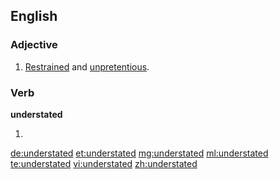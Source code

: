 ==English==

===Adjective===
{{en-adj}}

# [[restrained|Restrained]] and [[unpretentious]].

===Verb===
'''understated'''

# {{past of|understate}}

[[de:understated]]
[[et:understated]]
[[mg:understated]]
[[ml:understated]]
[[te:understated]]
[[vi:understated]]
[[zh:understated]]